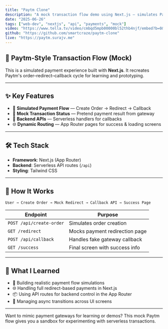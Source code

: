 ```yaml
---
title: "Paytm Clone"
description: "A mock transaction flow demo using Next.js — simulates Paytm-style payments with full order, redirect, and callback logic."
date: "2025-06-26"
tags: ["web-dev", "nextjs", "api", "payments", "mock"]
video: "https://www.tella.tv/video/cmbqd5mpb00000bl52thb4njf/embed?b=0&title=0&a=0&loop=0&t=0&muted=0&wt=0"
github: "https://github.com/smartcraze/paytm-clone"
live: "https://paytm.surajv.me"
---
```


## 💸 Paytm-Style Transaction Flow (Mock)

<Note type="info">
  This is a simulated payment experience built with <strong>Next.js</strong>. It recreates Paytm's order–redirect–callback cycle for learning and prototyping.
</Note>

---

## ✨ Key Features

- 🔁 **Simulated Payment Flow** — Create Order → Redirect → Callback  
- 🧾 **Mock Transaction Status** — Pretend payment result from gateway  
- 📩 **Backend APIs** — Serverless handlers for callbacks  
- 🌐 **Dynamic Routing** — App Router pages for success & loading screens  

---

## 🛠 Tech Stack

- **Framework**: Next.js (App Router)
- **Backend**: Serverless API routes (`/api`)
- **Styling**: Tailwind CSS

---

## 🧱 How It Works

```plaintext
User → Create Order → Mock Redirect → Callback API → Success Page
````

| Endpoint                 | Purpose                        |
| ------------------------ | ------------------------------ |
| `POST /api/create-order` | Simulates order creation       |
| `GET /redirect`          | Mocks payment redirection page |
| `POST /api/callback`     | Handles fake gateway callback  |
| `GET /success`           | Final screen with success info |

---

## 🧠 What I Learned

* 🧩 Building realistic payment flow simulations
* 🌐 Handling full redirect-based payments in Next.js
* 📦 Using API routes for backend control in the App Router
* 🔁 Managing async transitions across UI screens

---

Want to mimic payment gateways for learning or demos? This mock Paytm flow gives you a sandbox for experimenting with serverless transactions.
